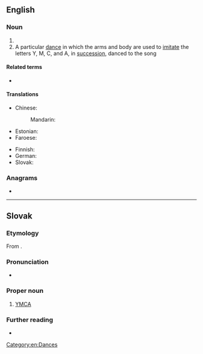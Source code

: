 ==English==
{{wikipedia}}

===Noun===
{{en-noun}}

# {{initialism of|{{w|Young Men's Christian Association}}|lang=en}}
# A particular [[dance]] in which the arms and body are used to [[imitate]] the letters Y, M, C, and A, in [[succession]], danced to the {{w|Village People}} song ''{{w|Y.M.C.A. (song)|Y.M.C.A.}}''

====Related terms====
* {{l|en|YWCA}}

====Translations====
{{trans-top|Young Men's Christian Association}}
* Chinese:
*: Mandarin: {{t|cmn|基督教青年會|tr=jīdùjiào qīngnián huì}}
* Estonian: {{t|et|NMKÜ}}
* Faroese: {{t|fo|KFUM}}
{{trans-mid}}
* Finnish: {{t|fi|NMKY}} {{qualifier|Nuorten Miesten Kristillinen Yhdistys}}
* German: {{t+|de|CVJM}}
* Slovak: {{t+|sk|YMCA}}<!--moved to Slovak entry: (pronounced ''imka'')-->
{{trans-bottom}}

===Anagrams===
* {{anagrams|en|Macy|cyma}}

----

==Slovak==

===Etymology===
From {{der|sk|en|YMCA}}.

===Pronunciation===
* {{IPA|/ˈimka/|lang=sk}}

===Proper noun===
{{sk-proper noun|g=n}}

# [[#English|YMCA]]

===Further reading===
* {{R:SDK}}

[[Category:en:Dances]]